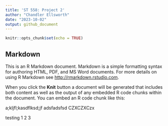 ```yaml
---
title: 'ST 558: Project 2'
author: "Chandler Ellsworth"
date: "2023-10-02"
output: github_document
---
```


```r
knitr::opts_chunk$set(echo = TRUE)

```

##  Markdown

This is an R Markdown document. Markdown is a simple formatting syntax for authoring HTML, PDF, and MS Word documents. For more details on using R Markdown see <http://rmarkdown.rstudio.com>.

When you click the **Knit** button a document will be generated that includes both content as well as the output of any embedded R code chunks within the document. You can embed an R code chunk like this:


a;kljfl;kasdflksd;jf
adsfadsfsd
CZXCZXCzx


testing 1 2 3